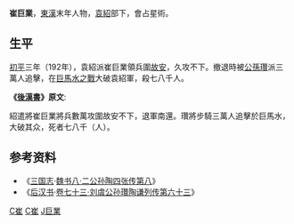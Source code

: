 '''崔巨業'''，[[東漢|東漢]]末年人物，[[袁紹|袁紹]]部下，會占星術。
== 生平 ==
[[初平_(年号)|初平]]三年（192年），袁紹派崔巨業領兵圍[[故安|故安]]，久攻不下。撤退時被[[公孫瓚|公孫瓚]]派三萬人追擊，在[[巨馬水之戰|巨馬水之戰]]大破袁紹軍，殺七八千人。

'''《[[後漢書|後漢書]]》原文''':

紹遣將崔巨業將兵數萬攻圍故安不下，退軍南還。瓚將步騎三萬人追擊於巨馬水，大破其众，死者七八千（人）。

==参考资料==
* 《[[三国志|三国志]]·[[s:三國志/卷08|魏书八·二公孙陶四张传第八]]》
* 《[[后汉书|后汉书]]·[[s:後漢書/卷73|卷七十三·刘虞公孙瓚陶谦列传第六十三]]》

[[Category:東漢軍事人物|C崔]]
[[Category:三國軍事人物|C崔]]
[[Category:崔姓|J巨業]]